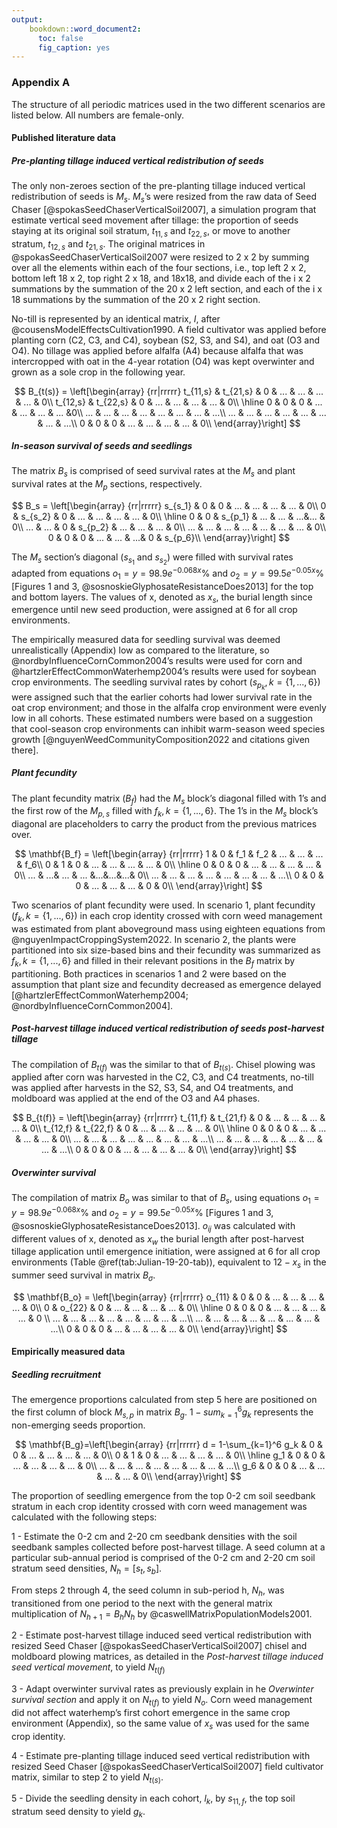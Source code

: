 ```yaml
---
output:
    bookdown::word_document2:
      toc: false
      fig_caption: yes
---
```


### Appendix A {-}

The structure of all periodic matrices used in the two different scenarios are listed below. All numbers are female-only.

#### Published literature data {-}

##### Pre-planting tillage induced vertical redistribution of seeds {-}  

The only non-zeroes section of the pre-planting tillage induced vertical redistribution of seeds is $M_s$. $M_s$'s were resized from the raw data of Seed Chaser [@spokasSeedChaserVerticalSoil2007], a simulation program that estimate vertical seed movement after tillage: the proportion of seeds staying at its original soil stratum, $t_{11,s}$ and $t_{22,s}$, or move to another stratum, $t_{12,s}$ and $t_{21,s}$. The original matrices in @spokasSeedChaserVerticalSoil2007 were resized to 2 x 2 by summing over all the elements within each of the four sections, i.e., top left 2 x 2, bottom left 18 x 2, top right 2 x 18, and 18x18, and divide each of the i x 2 summations by the summation of the 20 x 2 left section, and each of the i x 18 summations by the summation of the 20 x 2 right section.  

No-till is represented by an identical matrix, $I$, after @cousensModelEffectsCultivation1990. A field cultivator was applied before planting corn (C2, C3, and C4), soybean (S2, S3, and S4), and oat (O3 and O4). No tillage was applied before alfalfa (A4) because alfalfa that was intercropped with oat in the 4-year rotation (O4) was kept overwinter and grown as a sole crop in the following year.     


$$
B_{t(s)} = \left[\begin{array}
{rr|rrrrr} 
t_{11,s} & t_{21,s} & 0 & ... & ... & ... & ... & 0\\
t_{12,s} & t_{22,s} & 0 & ... & ... & ... & ... & 0\\
\hline    
0 & 0 & 0 & ... & ... & ... & ... &0\\
... & ... & ... & ... & ... & ... & ... & ...\\ 
... & ... & ... & ... & ... & ... & ... & ...\\ 
0 & 0 & 0 & ... & ... & ... & ... & 0\\
\end{array}\right]
$$   




##### In-season survival of seeds and seedlings {-}

The matrix $B_s$ is comprised of seed survival rates at the $M_s$ and plant survival rates at the $M_p$ sections, respectively.  


$$
B_s = \left[\begin{array}
{rr|rrrrr} 
s_{s_1}  & 0 & 0 & ... & ... & ... & ... & 0\\
0 & s_{s_2}  & 0 & ... & ... & ... & ... & 0\\
\hline             
0 & 0 & s_{p_1} & ... & ... & ...&...  & 0\\
... & ... & 0 & s_{p_2} & ... & ... & ... & 0\\ 
... & ... & ... & ... & ... & ... & ... & 0\\ 
0 & 0 & 0 & ... & ... & ...& 0 & s_{p_6}\\
\end{array}\right]
$$ 

The $M_s$ section's diagonal ($s_{s_1}$ and $s_{s_2}$) were filled with survival rates adapted from equations $o_1 = y = 98.9 e^{-0.068x} \%$ and $o_2 = y = 99.5 e^{-0.05x} \%$ [Figures 1 and 3, @sosnoskieGlyphosateResistanceDoes2013] for the top and bottom layers. The values of x, denoted as $x_s$, the burial length since emergence until new seed production, were assigned at 6 for all crop environments.  


The empirically measured data for seedling survival was deemed unrealistically (Appendix) low as compared to the literature, so @nordbyInfluenceCornCommon2004's results were used for corn and @hartzlerEffectCommonWaterhemp2004's results were used for soybean crop environments. The seedling survival rates by cohort ($s_{p_k}, k = \{1,...,6\}$) were assigned such that the earlier cohorts had lower survival rate in the oat crop environment; and those in the alfalfa crop environment were evenly low in all cohorts. These estimated numbers were based on a suggestion that cool-season crop environments can inhibit warm-season weed species growth [@nguyenWeedCommunityComposition2022 and citations given there].

##### Plant fecundity {-}  

The plant fecundity matrix ($B_f$) had the $M_s$ block's diagonal filled with 1's and the first row of the $M_{p,s}$ filled with $f_k, k = \{1,...,6\}$. The 1's in the $M_s$ block's diagonal are placeholders to carry the product from the previous matrices over.  

$$
\mathbf{B_f} = \left[\begin{array}
{rr|rrrrr} 
1 & 0 & f_1 & f_2 & ... & ... & ... & f_6\\
0 & 1 & 0 & ... & ... & ... & ... & 0\\
\hline   
0 & 0 & 0 & ... & ... & ... & ... & 0\\
... & ...& ... & ... &...&...&...& 0\\
... & ... & ... & ... & ... & ... & ... & ...\\ 
0 & 0 & 0 & ... & ... & ... & 0 & 0\\
\end{array}\right]
$$   



Two scenarios of plant fecundity were used. In scenario 1, plant fecundity ($f_k, k =\{1,...,6\}$) in each crop identity crossed with corn weed management was estimated from plant aboveground mass using eighteen equations from @nguyenImpactCroppingSystem2022. In scenario 2, the plants were partitioned into six size-based bins and their fecundity was summarized as $f_k, k =\{1,...,6\}$ and filled in their relevant positions in the $B_f$ matrix by partitioning. Both practices in scenarios 1 and 2 were based on the assumption that plant size and fecundity decreased as emergence delayed [@hartzlerEffectCommonWaterhemp2004; @nordbyInfluenceCornCommon2004].   

##### Post-harvest tillage induced vertical redistribution of seeds post-harvest tillage {-}

The compilation of $B_{t(f)}$ was the similar to that of $B_{t(s)}$. Chisel plowing was applied after corn was harvested in the C2, C3, and C4 treatments, no-till was applied after harvests in the  S2, S3, S4, and O4 treatments, and moldboard was applied at the end of the O3 and A4 phases.  

$$
B_{t(f)} = \left[\begin{array}
{rr|rrrrr} 
t_{11,f} & t_{21,f} & 0 & ... & ... & ... & ... & 0\\
t_{12,f} & t_{22,f} & 0 & ... & ... & ... & ... & 0\\
\hline    
0 & 0 & 0 & ... & ... & ... & ... & 0\\
... & ... & ... & ... & ... & ... & ... & ...\\ 
... & ... & ... & ... & ... & ... & ... & ...\\ 
0 & 0 & 0 & ... & ... & ... & ... & 0\\
\end{array}\right]
$$   

##### Overwinter survival {-} 

The compilation of matrix $B_o$ was similar to that of $B_s$, using equations $o_1 = y = 98.9 e^{-0.068x} \%$ and $o_2 = y = 99.5 e^{-0.05x} \%$ [Figures 1 and 3, @sosnoskieGlyphosateResistanceDoes2013]. $o_{ij}$ was calculated with different values of x, denoted as $x_w$ the burial length after post-harvest tillage application until emergence initiation, were assigned at 6 for all crop environments (Table \@ref(tab:Julian-19-20-tab)), equivalent to $12 - x_s$ in the summer seed survival in matrix $B_{\sigma}$.

$$
\mathbf{B_o} = \left[\begin{array}
{rr|rrrrr} 
o_{11} & 0 & 0 & ... & ... & ... & ... & 0\\
0  & o_{22} & 0 & ... & ... & ... & ... & 0\\
\hline    
0 & 0 & 0 & ... & ... & ... & ... & 0 \\
... & ... & ... & ... & ... & ... & ... & ...\\ 
... & ... & ... & ... & ... & ... & ... & ...\\ 
0 & 0 & 0 & ... & ... & ... & ... & 0\\
\end{array}\right]
$$   


#### Empirically measured data {-}

##### Seedling recruitment {-}  

The emergence proportions calculated from step 5 here are positioned on the first column of block $M_{s,p}$ in matrix $B_g$. $1 - sum_{k=1}^6 g_k$ represents the non-emerging seeds proportion.  

$$
\mathbf{B_g}=\left[\begin{array}
{rr|rrrrr} 
d = 1-\sum_{k=1}^6 g_k & 0 & 0 & ... & ... & ... & ... & 0\\  
0 & 1 & 0 & ... & ... & ... & ... & 0\\  
\hline             
g_1 & 0 & 0 & ... & ... & ... & ... & 0\\  
... & ... & ... & ... & ... & ... & ... & ...\\  
g_6 & 0 & 0 & ... & ... & ... & ... & 0\\  
\end{array}\right]
$$   


The proportion of seedling emergence from the top 0-2 cm soil seedbank stratum in each crop identity crossed with corn weed management was calculated with the following steps:   

1 - Estimate the 0-2 cm and 2-20 cm seedbank densities with the soil seedbank samples collected before post-harvest tillage. A seed column at a particular sub-annual period is comprised of the 0-2 cm and 2-20 cm soil stratum seed densities, $N_h = [s_t, s_b]$.  

From steps 2 through 4, the seed column in sub-period h, $N_h$, was transitioned from one period to the next with the general matrix multiplication of $N_{h+1} = B_hN_h$ by @caswellMatrixPopulationModels2001.  

2 - Estimate post-harvest tillage induced seed vertical redistribution with resized Seed Chaser [@spokasSeedChaserVerticalSoil2007] chisel and moldboard plowing matrices, as detailed in the *Post-harvest tillage induced seed vertical movement*, to yield $N_{t(f)}$       

3 - Adapt overwinter survival rates as previously explain in he *Overwinter survival section* and apply it on $N_{t(f)}$ to yield $N_o$. Corn weed management did not affect waterhemp's first cohort emergence in the same crop environment (Appendix), so the same value of $x_s$ was used for the same crop identity.    

4 - Estimate pre-planting tillage induced seed vertical redistribution with resized Seed Chaser [@spokasSeedChaserVerticalSoil2007] field cultivator matrix, similar to step 2 to yield $N_{t(s)}$.   

5 - Divide the seedling density in each cohort, $l_k$, by $s_{11,f}$, the top soil stratum seed density to yield $g_k$.   




